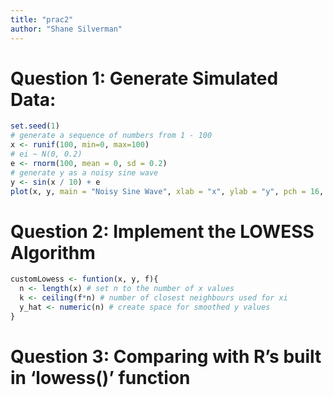 ```yaml
---
title: "prac2"
author: "Shane Silverman"
---
```


# Question 1: Generate Simulated Data:
```r
set.seed(1)
# generate a sequence of numbers from 1 - 100
x <- runif(100, min=0, max=100)
# ei ~ N(0, 0.2)
e <- rnorm(100, mean = 0, sd = 0.2)
# generate y as a noisy sine wave
y <- sin(x / 10) + e 
plot(x, y, main = "Noisy Sine Wave", xlab = "x", ylab = "y", pch = 16, col = "blue")
```

# Question 2: Implement the LOWESS Algorithm
```r
customLowess <- funtion(x, y, f){
  n <- length(x) # set n to the number of x values
  k <- ceiling(f*n) # number of closest neighbours used for xi
  y_hat <- numeric(n) # create space for smoothed y values
}
```

# Question 3: Comparing with R's built in 'lowess()' function
```r

```

